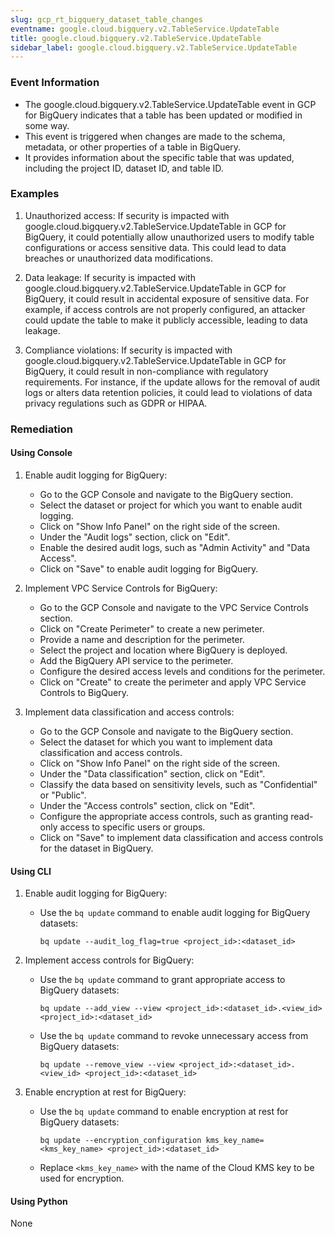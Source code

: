 ```yaml
--- 
slug: gcp_rt_bigquery_dataset_table_changes
eventname: google.cloud.bigquery.v2.TableService.UpdateTable
title: google.cloud.bigquery.v2.TableService.UpdateTable
sidebar_label: google.cloud.bigquery.v2.TableService.UpdateTable
---
```

                       
### Event Information

- The google.cloud.bigquery.v2.TableService.UpdateTable event in GCP for BigQuery indicates that a table has been updated or modified in some way.
- This event is triggered when changes are made to the schema, metadata, or other properties of a table in BigQuery.
- It provides information about the specific table that was updated, including the project ID, dataset ID, and table ID.


### Examples

1. Unauthorized access: If security is impacted with google.cloud.bigquery.v2.TableService.UpdateTable in GCP for BigQuery, it could potentially allow unauthorized users to modify table configurations or access sensitive data. This could lead to data breaches or unauthorized data modifications.

2. Data leakage: If security is impacted with google.cloud.bigquery.v2.TableService.UpdateTable in GCP for BigQuery, it could result in accidental exposure of sensitive data. For example, if access controls are not properly configured, an attacker could update the table to make it publicly accessible, leading to data leakage.

3. Compliance violations: If security is impacted with google.cloud.bigquery.v2.TableService.UpdateTable in GCP for BigQuery, it could result in non-compliance with regulatory requirements. For instance, if the update allows for the removal of audit logs or alters data retention policies, it could lead to violations of data privacy regulations such as GDPR or HIPAA.

### Remediation

#### Using Console

1. Enable audit logging for BigQuery: 
   - Go to the GCP Console and navigate to the BigQuery section.
   - Select the dataset or project for which you want to enable audit logging.
   - Click on "Show Info Panel" on the right side of the screen.
   - Under the "Audit logs" section, click on "Edit".
   - Enable the desired audit logs, such as "Admin Activity" and "Data Access".
   - Click on "Save" to enable audit logging for BigQuery.

2. Implement VPC Service Controls for BigQuery:
   - Go to the GCP Console and navigate to the VPC Service Controls section.
   - Click on "Create Perimeter" to create a new perimeter.
   - Provide a name and description for the perimeter.
   - Select the project and location where BigQuery is deployed.
   - Add the BigQuery API service to the perimeter.
   - Configure the desired access levels and conditions for the perimeter.
   - Click on "Create" to create the perimeter and apply VPC Service Controls to BigQuery.

3. Implement data classification and access controls:
   - Go to the GCP Console and navigate to the BigQuery section.
   - Select the dataset for which you want to implement data classification and access controls.
   - Click on "Show Info Panel" on the right side of the screen.
   - Under the "Data classification" section, click on "Edit".
   - Classify the data based on sensitivity levels, such as "Confidential" or "Public".
   - Under the "Access controls" section, click on "Edit".
   - Configure the appropriate access controls, such as granting read-only access to specific users or groups.
   - Click on "Save" to implement data classification and access controls for the dataset in BigQuery.

#### Using CLI

1. Enable audit logging for BigQuery: 
   - Use the `bq update` command to enable audit logging for BigQuery datasets: 
     ```
     bq update --audit_log_flag=true <project_id>:<dataset_id>
     ```

2. Implement access controls for BigQuery:
   - Use the `bq update` command to grant appropriate access to BigQuery datasets:
     ```
     bq update --add_view --view <project_id>:<dataset_id>.<view_id> <project_id>:<dataset_id>
     ```
   - Use the `bq update` command to revoke unnecessary access from BigQuery datasets:
     ```
     bq update --remove_view --view <project_id>:<dataset_id>.<view_id> <project_id>:<dataset_id>
     ```

3. Enable encryption at rest for BigQuery:
   - Use the `bq update` command to enable encryption at rest for BigQuery datasets:
     ```
     bq update --encryption_configuration kms_key_name=<kms_key_name> <project_id>:<dataset_id>
     ```
   - Replace `<kms_key_name>` with the name of the Cloud KMS key to be used for encryption.

#### Using Python

None


 